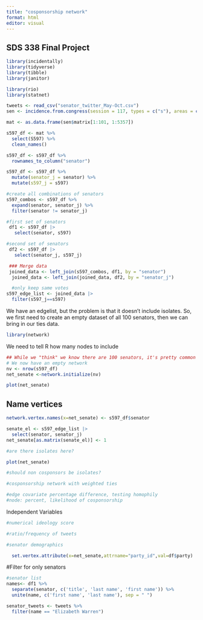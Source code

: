 ```yaml
---
title: "cosponsorship network"
format: html
editor: visual
---
```


## SDS 338 Final Project

```r
library(incidentally)
library(tidyverse)
library(tibble)
library(janitor)

library(rio)
library(statnet)

tweets <- read_csv("senator_twitter_May-Oct.csv")
sen <- incidence.from.congress(session = 117, types = c("s"), areas = c("All"), format = "data", narrative = TRUE)
```

```r
mat <- as.data.frame(sen$matrix[1:101, 1:5357])

s597_df <- mat %>% 
  select(S597) %>% 
  clean_names()

s597_df <- s597_df %>% 
  rownames_to_column("senator") 

s597_df <- s597_df %>% 
  mutate(senator_j = senator) %>% 
  mutate(s597_j = s597) 

#create all combinations of senators
s597_combos <- s597_df %>% 
  expand(senator, senator_j) %>% 
  filter(senator != senator_j)

#first set of senators
 df1 <- s597_df |>
   select(senator, s597)

#second set of senators
 df2 <- s597_df |>
   select(senator_j, s597_j)

 ### Merge data
 joined_data <- left_join(s597_combos, df1, by = "senator")
  joined_data <- left_join(joined_data, df2, by = "senator_j")

  #only keep same votes
s597_edge_list <- joined_data |>
  filter(s597_j==s597)
```


We have an edgelist, but the problem is that it doesn't include isolates. So, we first need to create an empty dataset of all 100 senators, then we can bring in our ties data.

```r
library(network)
```

We need to tell R how many nodes to include

```r
## While we "think" we know there are 100 senators, it's pretty common to have 102-105 senators in a term due to resignations, etc. We can automate the size of the network by using the nrow command. 
# We now have an empty network
nv <- nrow(s597_df)
net_senate <-network.initialize(nv)

plot(net_senate)
```

## Name vertices

```r
network.vertex.names(x=net_senate) <- s597_df$senator
```

```r
senate_el <- s597_edge_list |>
  select(senator, senator_j)
net_senate[as.matrix(senate_el)] <- 1

#are there isolates here?
```

```r
plot(net_senate)

#should non cosponsors be isolates?

#cosponsorship network with weighted ties 

#edge covariate percentage difference, testing homophily
#node: percent, likelihood of cosponsorship 
```


Independent Variables
```r
#numerical ideology score

#ratio/frequency of tweets

#senator demographics 

  set.vertex.attribute(x=net_senate,attrname="party_id",val=df$party) 


```

#Filter for only senators
```r
#senator list
names<- df1 %>% 
  separate(senator, c('title', 'last name', 'first name')) %>% 
  unite(name, c('first name', 'last name'), sep = " ")

senator_tweets <- tweets %>% 
  filter(name == "Elizabeth Warren")
```


